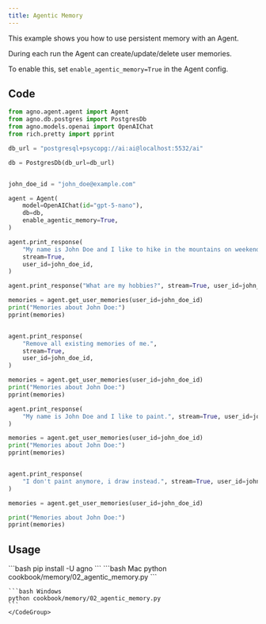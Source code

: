 ```yaml
---
title: Agentic Memory
---
```


This example shows you how to use persistent memory with an Agent.

During each run the Agent can create/update/delete user memories.

To enable this, set `enable_agentic_memory=True` in the Agent config.

## Code

```python cookbook/memory/02_agentic_memory.py
from agno.agent.agent import Agent
from agno.db.postgres import PostgresDb
from agno.models.openai import OpenAIChat
from rich.pretty import pprint

db_url = "postgresql+psycopg://ai:ai@localhost:5532/ai"

db = PostgresDb(db_url=db_url)


john_doe_id = "john_doe@example.com"

agent = Agent(
    model=OpenAIChat(id="gpt-5-nano"),
    db=db,
    enable_agentic_memory=True,
)

agent.print_response(
    "My name is John Doe and I like to hike in the mountains on weekends.",
    stream=True,
    user_id=john_doe_id,
)

agent.print_response("What are my hobbies?", stream=True, user_id=john_doe_id)

memories = agent.get_user_memories(user_id=john_doe_id)
print("Memories about John Doe:")
pprint(memories)


agent.print_response(
    "Remove all existing memories of me.",
    stream=True,
    user_id=john_doe_id,
)

memories = agent.get_user_memories(user_id=john_doe_id)
print("Memories about John Doe:")
pprint(memories)

agent.print_response(
    "My name is John Doe and I like to paint.", stream=True, user_id=john_doe_id
)

memories = agent.get_user_memories(user_id=john_doe_id)
print("Memories about John Doe:")
pprint(memories)


agent.print_response(
    "I don't paint anymore, i draw instead.", stream=True, user_id=john_doe_id
)

memories = agent.get_user_memories(user_id=john_doe_id)

print("Memories about John Doe:")
pprint(memories)

```

## Usage

<Steps>
  <Snippet file="create-venv-step.mdx" />

  <Step title="Install libraries">
    ```bash
    pip install -U agno
    ```
  </Step>

  <Step title="Run Example">
    <CodeGroup>
    ```bash Mac
    python cookbook/memory/02_agentic_memory.py
    ```

    ```bash Windows
    python cookbook/memory/02_agentic_memory.py
    ```
    </CodeGroup>
  </Step>
</Steps>
